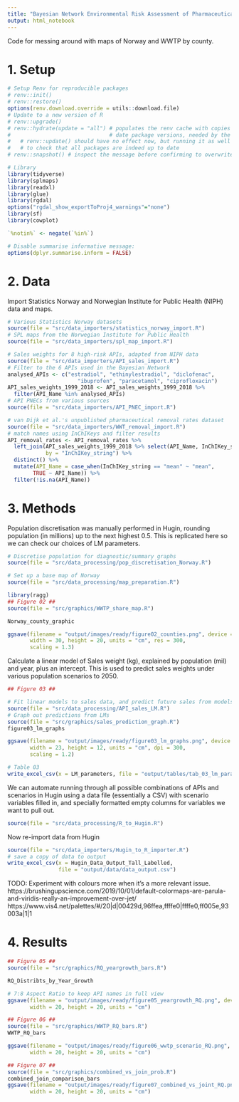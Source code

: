 ```yaml
---
title: "Bayesian Network Environmental Risk Assessment of Pharmaceuticals"
output: html_notebook
---
```


Code for messing around with maps of Norway and WWTP by county.

# 1. Setup

```r
# Setup Renv for reproducible packages
# renv::init()
# renv::restore()
options(renv.download.override = utils::download.file)
# Update to a new version of R
# renv::upgrade() 
# renv::hydrate(update = "all") # populates the renv cache with copies of up to 
#                               # date package versions, needed by the project
#   # renv::update() should have no effect now, but running it as well won't harm 
#   # to check that all packages are indeed up to date
# renv::snapshot() # inspect the message before confirming to overwrite renv.lock

# Library
library(tidyverse)
library(splmaps)
library(readxl)
library(glue)
library(rgdal)
options("rgdal_show_exportToProj4_warnings"="none")
library(sf)
library(cowplot)

`%notin%` <- negate(`%in%`)

# Disable summarise informative message:
options(dplyr.summarise.inform = FALSE)
```

# 2. Data
Import Statistics Norway and Norwegian Institute for Public Health (NIPH) data and maps.
```r
# Various Statistics Norway datasets
source(file = "src/data_importers/statistics_norway_import.R")
# SPL maps from the Norwegian Institute for Public Health
source(file = "src/data_importers/spl_map_import.R")

# Sales weights for 8 high-risk APIs, adapted from NIPH data
source(file = "src/data_importers/API_sales_import.R")
# Filter to the 6 APIs used in the Bayesian Network
analysed_APIs <- c("estradiol", "ethinylestradiol", "diclofenac", 
                      "ibuprofen", "paracetamol", "ciprofloxacin")
API_sales_weights_1999_2018 <- API_sales_weights_1999_2018 %>% 
  filter(API_Name %in% analysed_APIs)
# API PNECs from various sources
source(file = "src/data_importers/API_PNEC_import.R")

# van Dijk et al.'s unpublished pharmaceutical removal rates dataset
source(file = "src/data_importers/WWT_removal_import.R")
# match names using InChIKeys and filter results
API_removal_rates <- API_removal_rates %>% 
  left_join(API_sales_weights_1999_2018 %>% select(API_Name, InChIKey_string), 
            by = "InChIKey_string") %>% 
  distinct() %>% 
  mutate(API_Name = case_when(InChIKey_string == "mean" ~ "mean",
        TRUE ~ API_Name)) %>% 
  filter(!is.na(API_Name))
```


# 3. Methods

Population discretisation was manually performed in Hugin, rounding population (in millions) up to the 
next highest 0.5. This is replicated here so we can check our choices of LM parameters.

```r
# Discretise population for diagnostic/summary graphs
source(file = "src/data_processing/pop_discretisation_Norway.R")
```

```r
# Set up a base map of Norway
source(file = "src/data_processing/map_preparation.R")
```

```r
library(ragg)
## Figure 02 ##
source(file = "src/graphics/WWTP_share_map.R")

Norway_county_graphic 

ggsave(filename = "output/images/ready/figure02_counties.png", device = agg_png,
       width = 30, height = 20, units = "cm", res = 300,
       scaling = 1.3) 

```

Calculate a linear model of Sales weight (kg), explained by population (mil) and year, plus
an intercept. This is used to predict sales weights under various population scenarios to 2050.

```r
## Figure 03 ##

# Fit linear models to sales data, and predict future sales from models
source(file = "src/data_processing/API_sales_LM.R")
# Graph out predictions from LMs
source(file = "src/graphics/sales_prediction_graph.R")
figure03_lm_graphs 

ggsave(filename = "output/images/ready/figure03_lm_graphs.png", device = agg_png, 
       width = 23, height = 12, units = "cm", dpi = 300,
       scaling = 1.2)

# Table 03
write_excel_csv(x = LM_parameters, file = "output/tables/tab_03_lm_params.csv")
```

We can automate running through all possible combinations of APIs and scenarios in Hugin using
a data file (essentially a CSV) with scenario variables filled in, and specially formatted empty
columns for variables we want to pull out.

```r
source(file = "src/data_processing/R_to_Hugin.R")
```

Now re-import data from Hugin

```r
source(file = "src/data_importers/Hugin_to_R_importer.R")
# save a copy of data to output
write_excel_csv(x = Hugin_Data_Output_Tall_Labelled,
                file = "output/data/data_output.csv")

```

TODO: Experiment with colours more when it's a more relevant issue. 
https://brushingupscience.com/2019/10/01/default-colormaps-are-parula-and-viridis-really-an-improvement-over-jet/
https://www.vis4.net/palettes/#/20|d|00429d,96ffea,ffffe0|ffffe0,ff005e,93003a|1|1

# 4. Results

```r
## Figure 05 ##
source(file = "src/graphics/RQ_yeargrowth_bars.R")

RQ_Distribts_by_Year_Growth

# 7:8 Aspect Ratio to keep API names in full view
ggsave(filename = "output/images/ready/figure05_yeargrowth_RQ.png", device = "png", 
       width = 20, height = 20, units = "cm")

```

```r
## Figure 06 ##
source(file = "src/graphics/WWTP_RQ_bars.R")
WWTP_RQ_bars

ggsave(filename = "output/images/ready/figure06_wwtp_scenario_RQ.png", device = "png", 
       width = 20, height = 20, units = "cm")
```
```r
## Figure 07 ##
source(file = "src/graphics/combined_vs_join_prob.R")
combined_join_comparison_bars
ggsave(filename = "output/images/ready/figure07_combined_vs_joint_RQ.png", device = "png", 
       width = 20, height = 20, units = "cm")
```
